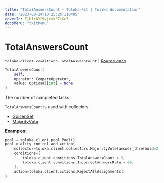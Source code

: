 ```yaml
---
title: "TotalAnswersCount — Toloka-Kit | Toloka documentation"
date: "2023-08-28T10:25:29.110405"
coverId: F_bIcOYF9yjrxkPZrXc3
docsMenu: "tkitMenu"
---
```


# TotalAnswersCount

`toloka.client.conditions.TotalAnswersCount` | [Source code](https://github.com/Toloka/toloka-kit/blob/v1.2.1/src/client/conditions.py#L566)

```python
TotalAnswersCount(
    self,
    operator: CompareOperator,
    value: Optional[int] = None
)
```

The number of completed tasks.

`TotalAnswersCount` is used with collectors:
- [GoldenSet](/docs/toloka-kit/reference/toloka.client.collectors.GoldenSet)
- [MajorityVote](/docs/toloka-kit/reference/toloka.client.collectors.MajorityVote)

**Examples:**

```python
pool = toloka.client.pool.Pool()
pool.quality_control.add_action(
    collector=toloka.client.collectors.MajorityVote(answer_threshold=2),
    conditions=[
        toloka.client.conditions.TotalAnswersCount > 9,
        toloka.client.conditions.IncorrectAnswersRate > 60,
    ],
    action=toloka.client.actions.RejectAllAssignments()
)
```